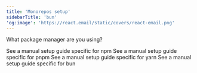 ```yaml
---
title: 'Monorepos setup'
sidebarTitle: 'bun'
'og:image': 'https://react.email/static/covers/react-email.png'
---
```


What package manager are you using?

<CardGroup>
  <Card icon="arrow-up-right-from-square" title="npm" href="/getting-started/monorepos-setup/npm">
    See a manual setup guide specific for npm
  </Card>
  <Card icon="arrow-up-right-from-square" title="pnpm" href="/getting-started/monorepos-setup/pnpm">
    See a manual setup guide specific for pnpm
  </Card>
  <Card icon="arrow-up-right-from-square" title="yarn" href="/getting-started/monorepos-setup/yarn">
    See a manual setup guide specific for yarn
  </Card>
  <Card icon="arrow-up-right-from-square" title="bun" href="/getting-started/monorepos-setup/bun">
    See a manual setup guide specific for bun
  </Card>
</CardGroup>
